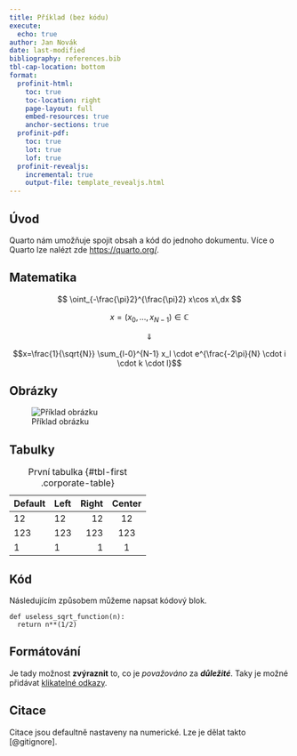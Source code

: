 ```yaml
---
title: Příklad (bez kódu)
execute:
  echo: true
author: Jan Novák
date: last-modified
bibliography: references.bib
tbl-cap-location: bottom
format:
  profinit-html:
    toc: true
    toc-location: right
    page-layout: full
    embed-resources: true
    anchor-sections: true
  profinit-pdf:
    toc: true
    lot: true
    lof: true
  profinit-revealjs:
    incremental: true
    output-file: template_revealjs.html
---
```



## Úvod

Quarto nám umožňuje spojit obsah a kód do jednoho dokumentu. Více o Quarto lze nalézt zde <https://quarto.org/>.

## Matematika
$$ \oint_{-\frac{\pi}2}^{\frac{\pi}2} x\cos x\,dx $$

$$x=(x_0, ..., x_{N-1}) \in \mathbb{C}$$

$$\Downarrow$$

$$x=\frac{1}{\sqrt{N}} \sum_{l-0}^{N-1} x_l \cdot e^{\frac{-2\pi}{N} \cdot i \cdot k \cdot l}$$

## Obrázky

![Příklad obrázku](https://imgs.xkcd.com/comics/judgment_day_2x.png)

## Tabulky

| Default | Left | Right | Center |
|---------|:-----|------:|:------:|
| 12      | 12   |    12 |   12   |
| 123     | 123  |   123 |  123   |
| 1       | 1    |     1 |   1    |
: První tabulka {#tbl-first .corporate-table}

## Kód

Následujícím způsobem můžeme napsat kódový blok.

```.python
def useless_sqrt_function(n):
  return n**(1/2)
```

## Formátování

Je tady možnost **zvýraznit** to, co je *považováno* za ***důležité***. Taky je možné přidávat [klikatelné odkazy](https://www.youtube.com/watch?v=dQw4w9WgXcQ).

## Citace

Citace jsou defaultně nastaveny na numerické. Lze je dělat takto [@gitignore].

